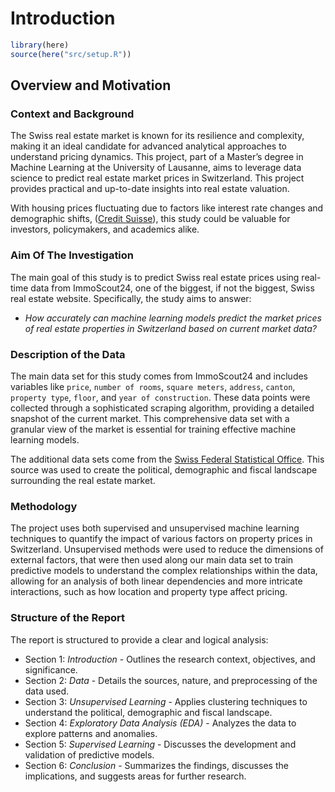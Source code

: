 # Introduction

```r
library(here)
source(here("src/setup.R"))
```

## Overview and Motivation
### Context and Background

The Swiss real estate market is known for its resilience and complexity, making it an ideal candidate for advanced analytical approaches to understand pricing dynamics. This project, part of a Master’s degree in Machine Learning at the University of Lausanne, aims to leverage data science to predict real estate market prices in Switzerland. This project provides practical and up-to-date insights into real estate valuation.

With housing prices fluctuating due to factors like interest rate changes and demographic shifts, ([Credit Suisse](https://www.credit-suisse.com/ch/en/private-clients/mortgages/schweizer-immobilienmarkt-aktuelle-fakten.html)), this study could be valuable for investors, policymakers, and academics alike.

### Aim Of The Investigation
The main goal of this study is to predict Swiss real estate prices using real-time data from ImmoScout24, one of the biggest, if not the biggest, Swiss real estate website. Specifically, the study aims to answer:

- *How accurately can machine learning models predict the market prices of real estate properties in Switzerland based on current market data?*

### Description of the Data
The main data set for this study comes from ImmoScout24 and includes variables like `price`, `number of rooms`, `square meters`, `address`, `canton`, `property type`, `floor`, and `year of construction`. These data points were collected through a sophisticated scraping algorithm, providing a detailed snapshot of the current market. This comprehensive data set with a granular view of the market is essential for training effective machine learning models.

The additional data sets come from the [Swiss Federal Statistical Office](https://www.bfs.admin.ch/bfs/en/home/statistics.html). This source was used to create the political, demographic and fiscal landscape surrounding the real estate market.

### Methodology
The project uses both supervised and unsupervised machine learning techniques to quantify the impact of various factors on property prices in Switzerland. Unsupervised methods were used to reduce the dimensions of external factors, that were then used along our main data set to train predictive models to understand the complex relationships within the data, allowing for an analysis of both linear dependencies and more intricate interactions, such as how location and property type affect pricing.

### Structure of the Report
The report is structured to provide a clear and logical analysis:

- Section 1: *Introduction* - Outlines the research context, objectives, and significance.
- Section 2: *Data* - Details the sources, nature, and preprocessing of the data used.
- Section 3: *Unsupervised Learning* - Applies clustering techniques to understand the political, demographic and fiscal landscape.
- Section 4: *Exploratory Data Analysis (EDA)* - Analyzes the data to explore patterns and anomalies.
- Section 5: *Supervised Learning* - Discusses the development and validation of predictive models.
- Section 6: *Conclusion* - Summarizes the findings, discusses the implications, and suggests areas for further research.
